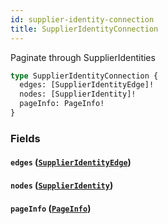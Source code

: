 ```yaml
---
id: supplier-identity-connection
title: SupplierIdentityConnection
---
```


Paginate through SupplierIdentities

```graphql
type SupplierIdentityConnection {
  edges: [SupplierIdentityEdge]!
  nodes: [SupplierIdentity]!
  pageInfo: PageInfo!
}
```

### Fields

#### `edges` ([`SupplierIdentityEdge`](/developers/supplier-apis/supply-api/graphql/reference/objects/supplier-identity-edge))

#### `nodes` ([`SupplierIdentity`](/developers/supplier-apis/supply-api/graphql/reference/objects/supplier-identity))

#### `pageInfo` ([`PageInfo`](/developers/supplier-apis/supply-api/graphql/reference/objects/page-info))
